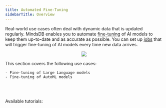 ```yaml
---
title: Automated Fine-Tuning
sidebarTitle: Overview
---
```


Real-world use cases often deal with dynamic data that is updated regularly. MindsDB enables you to automate [fine-tuning](/mindsdb_sql/sql/api/finetune) of AI models to keep them up-to-date and as accurate as possible. You can set up [jobs](/mindsdb_sql/sql/create/jobs) that will trigger fine-tuning of AI models every time new data arrives.

<p align="center">
  <img src="/assets/use_cases/automated_finetuning.jpg" />
</p>

This section covers the following use cases:
    
    - Fine-tuning of Large Language models
    - Fine-tuning of AutoML models

<br></br>

<Tip>
Available tutorials:

<CardGroup cols={4}>
    <Card title="Fine-tuning of OpenAI models" icon="link" href="/use-cases/automated_finetuning/openai"></Card>
    <Card title="Fine-tuning of classification models" icon="link" href="/use-cases/automated_finetuning/classification"></Card>
    <Card title="Fine-tuning of regression models" icon="link" href="/use-cases/automated_finetuning/regression"></Card>
</CardGroup>

</Tip>
